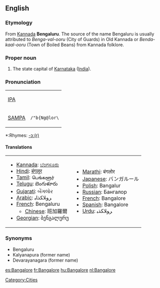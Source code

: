 {{wikipedia}}
==English==

===Etymology===
From [[wikipedia:Kannada|Kannada]] '''Bengaluru'''. The source of the name Bengaluru is usually attributed to ''Benga-val-ooru'' (City of Guards) in Old Kannada or ''Benda-kaal-ooru'' (Town of Boiled Beans) from Kannada folklore. 

===Proper noun===
{{en-proper noun}}
# The state capital of [[Karnataka]] ([[India]]).

===Pronunciation===

{| border=1 cellpadding=5
| [[w:IPA|IPA]] || {{IPAchar|/'bæŋgəlɔː(ɹ)/}}
|-
| [[w:SAMPA|SAMPA]] || <tt>/"b{Ng@lor\</tt>
|}
*:Rhymes: [[Rhymes:English:-ɔː(r)|-ɔː(r)]]

====Translations====
{|cellpadding=2 cellspacing=2
|valign="top" align="left"|
*[[Kannada]]: [[:kn:ಬೆಂಗಳೂರು|ಬೆಂಗಳೂರು]]
*[[Hindi]]: [[बंगलूर]]
*[[Tamil]]: பெங்களூர்
*[[Telugu]]: బెంగుళూరు
*[[Gujarati]]: બેંગલોર
*[[Arabic]]: ﺮﻮﻠﺎﻜﺬﺎﺒ
*[[French]]: Bengaluru
**[[Chinese]]: 班加羅爾
*[[Georgian]]: ბენგალურუ 
|valign="top" align="left"|
*[[Marathi]]: बंगलोर
*[[Japanese]]: バンガルール
*[[Polish]]: Bangalur
*[[Russian]]: Бангалор
*[[French]]: Bangalore
*[[Spanish]]: Bangalore
*[[Urdu]]: ﺮﻮﻠﺎﻜﺬﺒ
|}

===Synonyms===
* Bengaluru
* Kalyanapura (former name)
* Devarayanagara (former name)

[[Category:Cities]]

[[es:Bangalore]]
[[fr:Bangalore]]
[[hu:Bangalore]]
[[nl:Bangalore]]